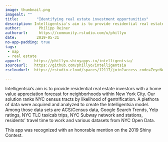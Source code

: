 ```yaml
---
image: thumbnail.png
imagealt: ""
title:        "Identifying real estate investment opportunities"
description: Intelligentsia's aim is to provide residential real estate investors with a home value appreciation forecast for neighborhoods within New York City. Our solution ranks NYC census tracts by likelihood of gentrification. 
author:        Philipp Reiner
authorurl:     https://community.rstudio.com/u/phillyo
date:         2019-05-31
no-app-padding: true
tags:         
 - map
 - real estate
appurl:      https://phillyo.shinyapps.io/intelligentsia/
sourceurl:   https://github.com/phillyo/intelligentsia
rscloudurl:  https://rstudio.cloud/spaces/12117/join?access_code=ZeyeNeU3a%2F1N4Nu3tQf25Xyf7cujhM01KxYwFNI2

---
```


Intelligentsia's aim is to provide residential real estate investors with a home value appreciation forecast for neighborhoods within New York City. Our solution ranks NYC census tracts by likelihood of gentrification. A plethora of data were acquired and analyzed to create the Intelligentsia model. Among those data sets are ACS/Census data, Google Search Trends, Yelp ratings, NYC TLC taxicab trips, NYC Subway network and stations, residents’ travel time to work and various datasets from NYC Open Data.
  
This app was recognized with an honorable mention on the 2019 Shiny Contest.